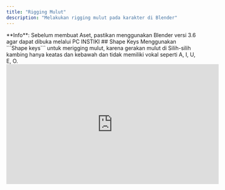 ```yaml
---
title: "Rigging Mulut"
description: "Melakukan rigging mulut pada karakter di Blender"
---
```

<Info>
  **Info**: Sebelum membuat Aset, pastikan menggunakan Blender versi 3.6 agar dapat dibuka melalui PC INSTIKI
</Info>
## Shape Keys
Menggunakan ```Shape keys``` untuk merigging mulut, karena gerakan mulut di Silih-silih kambing hanya keatas dan kebawah dan tidak memiliki vokal seperti A, I, U, E, O.
<iframe
  width="560"
  height="315"
  src="https://www.youtube.com/embed/yAvTDGcbRVQ"
  title="YouTube video player"
  frameBorder="0"
  allow="accelerometer; autoplay; clipboard-write; encrypted-media; gyroscope; picture-in-picture"
  allowFullScreen
  style={{ width: '100%', borderRadius: '0.5rem' }}
></iframe>




